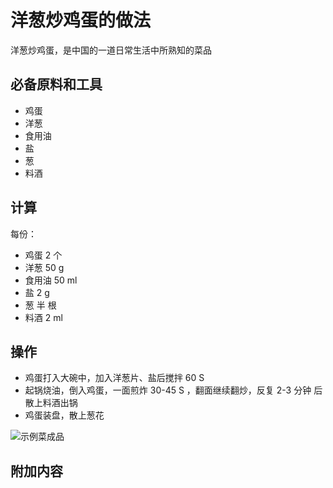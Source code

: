 # 洋葱炒鸡蛋的做法

洋葱炒鸡蛋，是中国的一道日常生活中所熟知的菜品

## 必备原料和工具

* 鸡蛋
* 洋葱
* 食用油
* 盐
* 葱
* 料酒

## 计算

每份：

* 鸡蛋 2 个
* 洋葱 50 g
* 食用油 50 ml
* 盐 2 g
* 葱 半 根
* 料酒 2 ml

## 操作

* 鸡蛋打入大碗中，加入洋葱片、盐后搅拌 60 S
* 起锅烧油，倒入鸡蛋，一面煎炸 30-45 S ，翻面继续翻炒，反复 2-3 分钟 后散上料酒出锅
* 鸡蛋装盘，散上葱花

![示例菜成品](./1.jpeg)

## 附加内容


